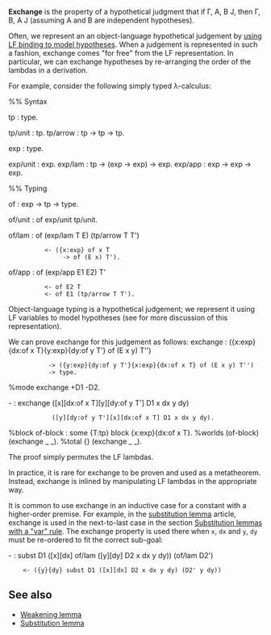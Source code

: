 '''Exchange''' is the property of a hypothetical judgment that if Γ, A, B {{vdash}} J, then Γ, B, A {{vdash}} J (assuming A and B are independent hypotheses).  

Often, we represent an an object-language hypothetical judgement by [[higher-order judgements|using LF binding to model hypotheses]].  When a judgement is represented in such a fashion, exchange comes "for free" from the LF representation.  In particular, we can exchange hypotheses by re-arranging the order of the lambdas in a derivation.

For example, consider the following simply typed λ-calculus:

<twelf>
%% Syntax

tp : type.
 
tp/unit  : tp.
tp/arrow : tp -> tp -> tp.
 
exp : type.
 
exp/unit : exp.
exp/lam  : tp -> (exp -> exp) -> exp.
exp/app  : exp -> exp -> exp.


%% Typing 

of : exp -> tp -> type.
 
of/unit : of exp/unit tp/unit.
 
of/lam  : of (exp/lam T E) (tp/arrow T T')
           <- ({x:exp} of x T
                -> of (E x) T').
 
of/app  : of (exp/app E1 E2) T'
           <- of E2 T
           <- of E1 (tp/arrow T T').
</twelf> 

Object-language typing is a hypothetical judgement; we represent it using LF variables to model hypotheses (see {{proving|title=Representing the judgements of the STLC}} for more discussion of this representation). 

We can prove exchange for this judgement as follows:
<twelf check="true">
exchange : ({x:exp}{dx:of x T}{y:exp}{dy:of y T'} of (E x y) T'')
            -> ({y:exp}{dy:of y T'}{x:exp}{dx:of x T} of (E x y) T'')
            -> type.
%mode exchange +D1 -D2.

- : exchange ([x][dx:of x T][y][dy:of y T'] D1 x dx y dy) 
             ([y][dy:of y T'][x][dx:of x T] D1 x dx y dy).

%block of-block : some {T:tp} block {x:exp}{dx:of x T}.
%worlds (of-block) (exchange _ _).
%total {} (exchange _ _).
</twelf>

The proof simply permutes the LF lambdas.

In practice, it is rare for exchange to be proven and used as a metatheorem. Instead, exchange is inlined by  manipulating LF lambdas in the appropriate way. 

It is common to use exchange in an inductive case for a constant with a higher-order premise.
For example, in the [[substitution lemma]] article, exchange is used in the next-to-last case in the section [[Substitution lemma#Substitution lemmas with a "var" rule | Substitution lemmas with a "var" rule]]. The exchange property is used there when <tt>x</tt>, <tt>dx</tt> and <tt>y</tt>, <tt>dy</tt> must be re-ordered to fit the correct sub-goal:

<twelf>- : subst D1 ([x][dx] of/lam ([y][dy] D2 x dx y dy)) (of/lam D2')
     <- ({y}{dy} subst D1 ([x][dx] D2 x dx y dy) (D2' y dy))</twelf>

== See also ==

* [[Weakening lemma]]
* [[Substitution lemma]]

{{tutorial}}